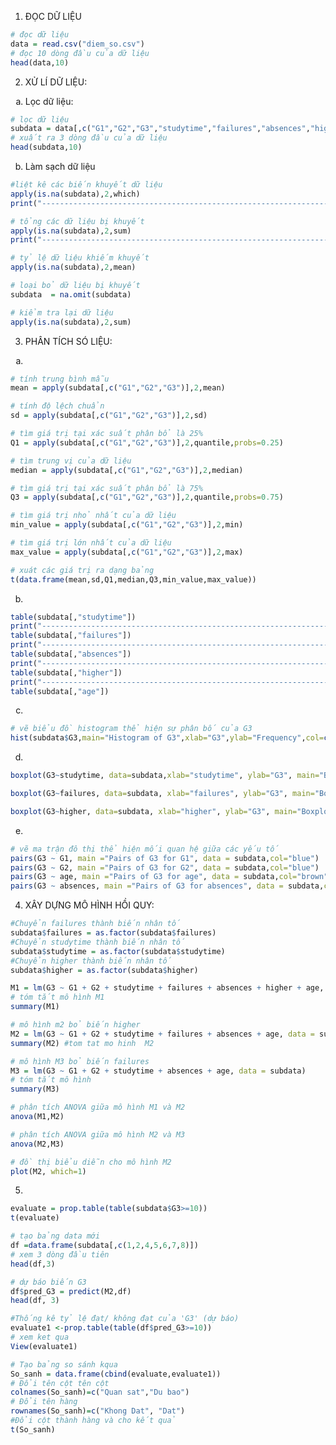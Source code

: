 1. ĐỌC DỮ LIỆU
```{r}
# đọc dữ liệu
data = read.csv("diem_so.csv")
# đọc 10 dòng đầu của dữ liệu
head(data,10)
```
2. XỬ LÍ DỮ LIỆU:
a) Lọc dữ liệu:
```{r}
# lọc dữ liệu
subdata = data[,c("G1","G2","G3","studytime","failures","absences","higher","age")]  
# xuất ra 3 dòng đầu của dữ liệu
head(subdata,10) 
```
b) Làm sạch dữ liệu
```{r}
#liệt kê các biến khuyết dữ liệu
apply(is.na(subdata),2,which) 
print("--------------------------------------------------------------------------------------")

# tổng các dữ liệu bị khuyết
apply(is.na(subdata),2,sum)
print("--------------------------------------------------------------------------------------")

# tỷ lệ dữ liệu khiếm khuyết
apply(is.na(subdata),2,mean)
```
```{r}
# loại bỏ dữ liệu bị khuyết
subdata  = na.omit(subdata)

# kiểm tra lại dữ liệu
apply(is.na(subdata),2,sum)  
```
3. PHÂN TÍCH SÓ LIỆU:
a) 
```{r}
# tính trung bình mẫu
mean = apply(subdata[,c("G1","G2","G3")],2,mean)

# tính độ lệch chuẩn
sd = apply(subdata[,c("G1","G2","G3")],2,sd)

# tìm giá trị tại xác suất phân bổ là 25%
Q1 = apply(subdata[,c("G1","G2","G3")],2,quantile,probs=0.25)

# tìm trung vị của dữ liệu
median = apply(subdata[,c("G1","G2","G3")],2,median)

# tìm giá trị tại xác suất phân bổ là 75%
Q3 = apply(subdata[,c("G1","G2","G3")],2,quantile,probs=0.75)

# tìm giá trị nhỏ nhất của dữ liệu
min_value = apply(subdata[,c("G1","G2","G3")],2,min)

# tìm giá trị lớn nhất của dữ liệu
max_value = apply(subdata[,c("G1","G2","G3")],2,max)

# xuát các giá trị ra dạng bảng
t(data.frame(mean,sd,Q1,median,Q3,min_value,max_value))
```
b)
```{r}
table(subdata[,"studytime"])
print("--------------------------------------------------------------------------------------")
table(subdata[,"failures"]) 
print("--------------------------------------------------------------------------------------")
table(subdata[,"absences"]) 
print("--------------------------------------------------------------------------------------")
table(subdata[,"higher"]) 
print("--------------------------------------------------------------------------------------")
table(subdata[,"age"])
```
c)
```{r}
# vẽ biểu đồ histogram thể hiện sự phân bố của G3
hist(subdata$G3,main="Histogram of G3",xlab="G3",ylab="Frequency",col=c("deepskyblue3"),label=T,ylim=c(0,90))
```
d)
```{r}
boxplot(G3~studytime, data=subdata,xlab="studytime", ylab="G3", main="Boxplot of G3 for a category of studytime",col=c(2,4,6,15))
```
```{r}
boxplot(G3~failures, data=subdata, xlab="failures", ylab="G3", main="Boxplot of G3 for a category of failures",col=c(2,4,6,15))
```
```{r}
boxplot(G3~higher, data=subdata, xlab="higher", ylab="G3", main="Boxplot of G3 for a category of higher",col=c(2,4,6,15))
```
e)
```{r}
# vẽ ma trận đô thị thể hiện mối quan hệ giữa các yếu tố
pairs(G3 ~ G1, main ="Pairs of G3 for G1", data = subdata,col="blue")
pairs(G3 ~ G2, main ="Pairs of G3 for G2", data = subdata,col="blue")
pairs(G3 ~ age, main ="Pairs of G3 for age", data = subdata,col="brown")
pairs(G3 ~ absences, main ="Pairs of G3 for absences", data = subdata,col="brown")
```
4. XÂY DỰNG MÔ HÌNH HỒI QUY:
```{r}
#Chuyển failures thành biến nhân tố 
subdata$failures = as.factor(subdata$failures)  
#Chuyển studytime thành biến nhân tố
subdata$studytime = as.factor(subdata$studytime)   
#Chuyển higher thành biến nhân tố 
subdata$higher = as.factor(subdata$higher) 

M1 = lm(G3 ~ G1 + G2 + studytime + failures + absences + higher + age, data = subdata)
# tóm tắt mô hình M1
summary(M1) 
```
```{r}
# mô hình m2 bỏ biến higher
M2 = lm(G3 ~ G1 + G2 + studytime + failures + absences + age, data = subdata)
summary(M2) #tom tat mo hinh  M2
```
```{r}
# mô hình M3 bỏ biến failures
M3 = lm(G3 ~ G1 + G2 + studytime + absences + age, data = subdata)  
# tóm tắt mô hình
summary(M3)
```
```{r}
# phân tích ANOVA giữa mô hình M1 và M2
anova(M1,M2)

# phân tích ANOVA giữa mô hình M2 và M3
anova(M2,M3)
```
```{r}
# đồ thị biểu diễn cho mô hình M2
plot(M2, which=1)
```
5.
```{r}
evaluate = prop.table(table(subdata$G3>=10))
t(evaluate)
```
```{r}
# tạo bảng data mới
df =data.frame(subdata[,c(1,2,4,5,6,7,8)])
# xem 3 dòng đầu tiên
head(df,3) 

# dự báo biến G3
df$pred_G3 = predict(M2,df)  
head(df, 3) 

#Thống kê tỷ lệ đạt/ không đạt của 'G3' (dự báo)
evaluate1 <-prop.table(table(df$pred_G3>=10)) 
# xem ket qua
View(evaluate1) 
```
```{r}
# Tạo bảng so sánh kqua
So_sanh = data.frame(cbind(evaluate,evaluate1)) 
# Đổi tên cột tên cột
colnames(So_sanh)=c("Quan sat","Du bao")   
# Đổi tên hàng
rownames(So_sanh)=c("Khong Dat", "Dat")   
#Đổi cột thành hàng và cho kết quả
t(So_sanh) 
```

